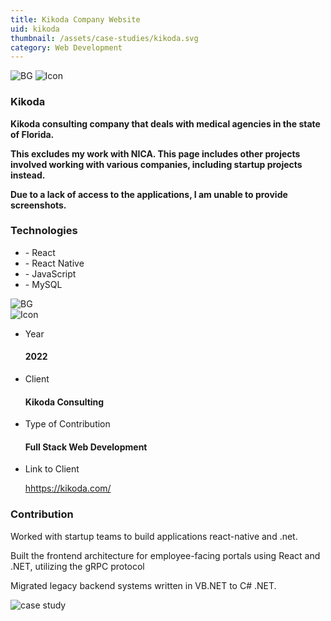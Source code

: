 ```yaml
---
title: Kikoda Company Website
uid: kikoda
thumbnail: /assets/case-studies/kikoda.svg
category: Web Development
---
```


<PortfolioHeader media="/assets/case-studies/kikoda-banner.svg" />

<div className="container">
  <div data-aos="zoom-in">
    <div class="d-flex project-infos-wrap shadow-box mb-24">
      <img src="/assets/bg1.png" alt="BG" class="bg-img" />
      <img src="/assets/icons/icon2-2.png" alt="Icon" />
      <div class="project-details-info flex-1">
        <h3>Kikoda</h3>
        <p>
          <b>
            Kikoda consulting company that deals with medical agencies in the state of Florida.
          </b>
        </p>
        <p>
          <b>
            This excludes my work with NICA. This page includes other projects involved working with various companies, including startup projects instead.
          </b>
        </p>
        <p>
          <b>
            Due to a lack of access to the applications, I am unable to provide screenshots.
          </b>
        </p>
      </div>
      <div class="project-details-info flex-1">
        <h3>Technologies</h3>
        <ul>
          <li>- React</li>
          <li>- React Native</li>
          <li>- JavaScript</li>
          <li>- MySQL</li>
        </ul>
      </div>
    </div>
  </div>
  <div data-aos="zoom-in">
    <div class="project-about-2 d-flex shadow-box mb-24">
      <img src="/assets/bg1.png" alt="BG" class="bg-img" />
      <div class="left-details">
        <img src="/assets/icons/icon3-2.png" alt="Icon" />
        <ul>
          <li>
            <p>Year</p>
            <h4>2022</h4>
          </li>
          <li>
            <p>Client</p>
            <h4>Kikoda Consulting</h4>
          </li>
          <li>
            <p>Type of Contribution</p>
            <h4>Full Stack Web Development</h4>
          </li>
          <li>
            <p>Link to Client</p>
            <a href="hhttps://kikoda.com/" target="_blank">hhttps://kikoda.com/</a>
          </li>
        </ul>
      </div>
      <div class="right-details">
        <h3>Contribution</h3>
        <p>
          Worked with startup teams to build applications react-native and .net.
        </p>
        <p>
          Built the frontend architecture for employee-facing portals using React and .NET, utilizing the gRPC protocol
        </p>
        <p>
          Migrated legacy backend systems written in VB.NET to C# .NET.
        </p>
      </div>
    </div>
  </div>
</div>

<div className="project-details-img" data-aos="zoom-in">
  <img src="/assets/case-studies/kikoda-banner.svg" alt="case study" />
</div>

<PortfolioFooter />

